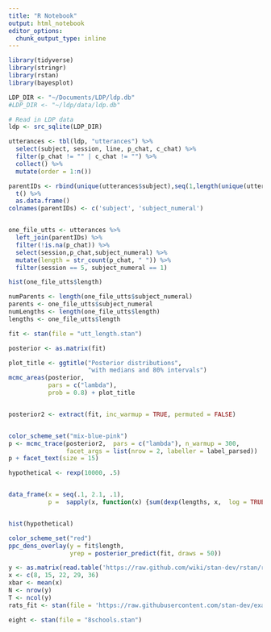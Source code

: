 ```yaml
---
title: "R Notebook"
output: html_notebook
editor_options: 
  chunk_output_type: inline
---
```


```r
library(tidyverse)
library(stringr)
library(rstan)
library(bayesplot)
```


```r
LDP_DIR <- "~/Documents/LDP/ldp.db"
#LDP_DIR <- "~/ldp/data/ldp.db"

# Read in LDP data
ldp <- src_sqlite(LDP_DIR)

utterances <- tbl(ldp, "utterances") %>%
  select(subject, session, line, p_chat, c_chat) %>%
  filter(p_chat != "" | c_chat != "") %>%
  collect() %>%
  mutate(order = 1:n()) 


```

```r
parentIDs <- rbind(unique(utterances$subject),seq(1,length(unique(utterances$subject)))) %>% # to enumerate parent IDs
  t() %>%
  as.data.frame()
colnames(parentIDs) <- c('subject', 'subject_numeral')


one_file_utts <- utterances %>%
  left_join(parentIDs) %>%
  filter(!is.na(p_chat)) %>%
  select(session,p_chat,subject_numeral) %>%
  mutate(length = str_count(p_chat, " ")) %>%
  filter(session == 5, subject_numeral == 1)

hist(one_file_utts$length)

numParents <- length(one_file_utts$subject_numeral)
parents <- one_file_utts$subject_numeral
numLengths <- length(one_file_utts$length)
lengths <- one_file_utts$length

fit <- stan(file = "utt_length.stan")

posterior <- as.matrix(fit)

plot_title <- ggtitle("Posterior distributions",
                      "with medians and 80% intervals")
mcmc_areas(posterior, 
           pars = c("lambda"), 
           prob = 0.8) + plot_title


posterior2 <- extract(fit, inc_warmup = TRUE, permuted = FALSE)


color_scheme_set("mix-blue-pink")
p <- mcmc_trace(posterior2,  pars = c("lambda"), n_warmup = 300,
                facet_args = list(nrow = 2, labeller = label_parsed))
p + facet_text(size = 15)

hypothetical <- rexp(10000, .5)


data_frame(x = seq(.1, 2.1, .1), 
           p =  sapply(x, function(x) {sum(dexp(lengths, x,  log = TRUE))}))


hist(hypothetical)

color_scheme_set("red")
ppc_dens_overlay(y = fit$length, 
                 yrep = posterior_predict(fit, draws = 50))

```

```r
y <- as.matrix(read.table('https://raw.github.com/wiki/stan-dev/rstan/rats.txt', header = TRUE))
x <- c(8, 15, 22, 29, 36)
xbar <- mean(x)
N <- nrow(y)
T <- ncol(y)
rats_fit <- stan(file = 'https://raw.githubusercontent.com/stan-dev/example-models/master/bugs_examples/vol1/rats/rats.stan')
```

```r
eight <- stan(file = "8schools.stan")

```
